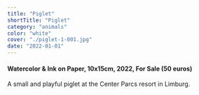 ```yaml
---
title: "Piglet"
shortTitle: "Piglet"
category: "animals"
color: "white"
cover: "./piglet-1-001.jpg"
date: "2022-01-01"
---
```


#### Watercolor & Ink on Paper, 10x15cm, 2022, For Sale (50 euros)

A small and playful piglet at the Center Parcs resort in Limburg.
